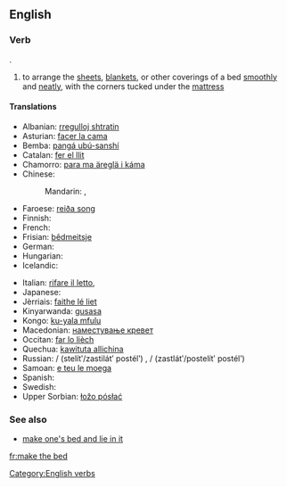 ==English==

===Verb===
{{head|en|verb|head=[[make]] [[the]] [[bed]]}}.

# to arrange the [[sheet]]s, [[blanket]]s, or other coverings of a bed [[smoothly]] and [[neat]]ly, with the corners tucked under the [[mattress]]

====Translations====
{{trans-top|arrange sheets, etc smoothly and neatly}}
* Albanian: [[rregulloj shtratin]]
* Asturian: [[facer la cama]]
* Bemba: [[pangá ubú-sanshí]]
* Catalan: [[fer el llit]]
* Chamorro: [[para ma äreglä i káma]]
* Chinese:
*: Mandarin: {{t|cmn|鋪床|sc=Hani}}, {{t|cmn| 铺床|tr=pūchuáng|sc=Hani}}
* Faroese: [[reiða song]]
* Finnish: {{t+|fi|pedata}}
* French: {{t+|fr|faire le lit}}
* Frisian: [[bêdmeitsje]]
* German: {{t|de|das Bett machen}}
* Hungarian: {{t+|hu|ágyaz}}
* Icelandic: {{t-|is|búa um rúmið}}
{{trans-mid}}
* Italian: [[rifare il letto]], {{t|it|rifare il letto}}
* Japanese: {{t|ja|布団を敷く|tr=ふとんをしく, futon o shiku|sc=Jpan}}
* Jèrriais: [[faithe lé liet]]
* Kinyarwanda: [[gusasa]]
* Kongo: [[ku-yala mfulu]]
* Macedonian: [[наместување кревет]]
* Occitan: [[far lo lièch]]
* Quechua: [[kawituta allichina]]
* Russian: {{l|ru|застилать}}/{{l|ru|стелить}} {{l|ru|постель}} (stelítʹ/zastilátʹ postélʹ) {{impf}}, {{l|ru|застлать}}/{{l|ru|постелить}} {{l|ru|постель}} (zastlátʹ/postelítʹ postélʹ) {{pf.}}
* Samoan: [[e teu le moega]]
* Spanish: {{t+|es|hacer la cama}}
* Swedish: {{t|sv|bädda}}
* Upper Sorbian: [[łožo pósłać]]
{{trans-bottom}}

===See also===
* [[make one's bed and lie in it]]

[[Category:English verbs]]

[[fr:make the bed]]